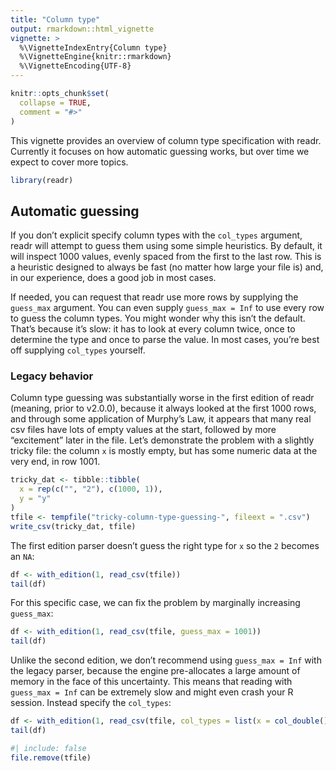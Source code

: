 ```yaml
---
title: "Column type"
output: rmarkdown::html_vignette
vignette: >
  %\VignetteIndexEntry{Column type}
  %\VignetteEngine{knitr::rmarkdown}
  %\VignetteEncoding{UTF-8}
---
```


```r
knitr::opts_chunk$set(
  collapse = TRUE,
  comment = "#>"
)
```

This vignette provides an overview of column type specification with readr.
Currently it focuses on how automatic guessing works, but over time we expect to cover more topics.

```r
library(readr)
```

## Automatic guessing

If you don't explicit specify column types with the `col_types` argument, readr will attempt to guess them using some simple heuristics.
By default, it will inspect 1000 values, evenly spaced from the first to the last row.
This is a heuristic designed to always be fast (no matter how large your file is) and, in our experience, does a good job in most cases.

If needed, you can request that readr use more rows by supplying the `guess_max` argument.
You can even supply `guess_max = Inf` to use every row to guess the column types.
You might wonder why this isn't the default.
That's because it's slow: it has to look at every column twice, once to determine the type and once to parse the value.
In most cases, you're best off supplying `col_types` yourself.

### Legacy behavior

Column type guessing was substantially worse in the first edition of readr (meaning, prior to v2.0.0), because it always looked at the first 1000 rows, and through some application of Murphy's Law, it appears that many real csv files have lots of empty values at the start, followed by more "excitement" later in the file.
Let's demonstrate the problem with a slightly tricky file: the column `x` is mostly empty, but has some numeric data at the very end, in row 1001.

```r
tricky_dat <- tibble::tibble(
  x = rep(c("", "2"), c(1000, 1)),
  y = "y"
)
tfile <- tempfile("tricky-column-type-guessing-", fileext = ".csv")
write_csv(tricky_dat, tfile)
```

The first edition parser doesn't guess the right type for `x` so the `2` becomes an `NA`:

```r
df <- with_edition(1, read_csv(tfile))
tail(df)
```

For this specific case, we can fix the problem by marginally increasing `guess_max`:

```r
df <- with_edition(1, read_csv(tfile, guess_max = 1001))
tail(df)
```

Unlike the second edition, we don't recommend using `guess_max = Inf` with the legacy parser, because the engine pre-allocates a large amount of memory in the face of this uncertainty.
This means that reading with `guess_max = Inf` can be extremely slow and might even crash your R session.
Instead specify the `col_types`:

```r
df <- with_edition(1, read_csv(tfile, col_types = list(x = col_double())))
tail(df)
```

```r
#| include: false
file.remove(tfile)
```
